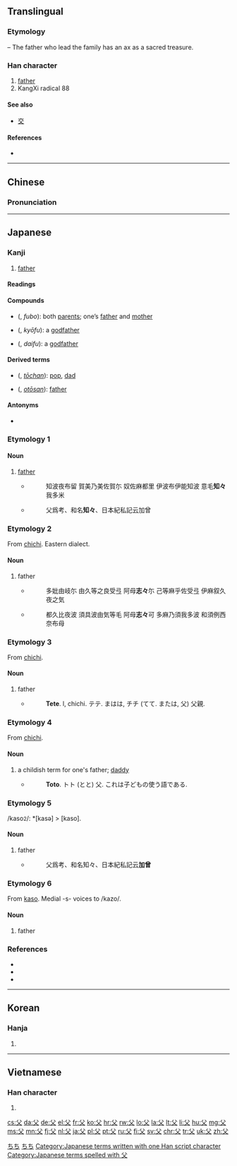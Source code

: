 {{also|乂}}
==Translingual==
{{stroke order|type=animate}}

===Etymology===
{{Han compound|斧|t1=axe|又|t2=hand (''in a certain sens'')|ls=ic}} – The father who lead the family has an ax as a sacred treasure.

===Han character===
{{Han char|rn=88|rad=父|as=00|sn=4|four=8040<sub>0</sub>|canj=金大 (CK)}}

# [[father]]
# KangXi radical 88

====See also====
* [[交]] <!-- unrelated, but graphically similar -->

====References====
* {{Han ref|kx=0690.010|dkj=19721|dj=1103.010|hdz=32039.010|uh=7236|ud=29238|bh=A4F7|bd=42231}}

----

==Chinese==
{{zh-hanzi-box|[[父]]}}

===Pronunciation===
{{zh-pron
|m=fù
|c=fu2,fu6
|h=pfs=fù
|mn=hū/hú/pē
|w=
|mc=y
|oc=y
|ma=|ma2=
|cat=n
}}

----

==Japanese==

===Kanji===
{{ja-kanji|grade=2|rs=父00}}

# [[father]]

====Readings====
{{ja-readings
|goon=[[ぶ]] (bu) {{qualifier|non-[[w:Jōyō kanji|Jōyō]] reading}}, [[ふ]] (fu)
|kanon=[[ふ]] (fu)
|kanyoon=[[ほ]] (ho) {{qualifier|non-[[w:Jōyō kanji|Jōyō]] reading}}
|kun=[[ちち]] (chichi)
}}

====Compounds====
{{der-top|Compounds}}
* {{l|ja|父母}} ({{l|ja|ふぼ}}, ''fubo''): both [[parents]]; one’s [[father]] and [[mother]]
* {{l|ja|教父}} ({{l|ja|きょうふ}}, ''kyōfu''): a [[godfather]]
{{der-mid}}
* {{l|ja|代父}} ({{l|ja|だいふ}}, ''daifu''): a [[godfather]]
{{der-bottom}}

====Derived terms====
{{der-top}}
* {{l|ja|父ちゃん}} ({{l|ja|とうちゃん}}, ''[[tōchan]]''): {{qualifier|term of endearment}} [[pop]], [[dad]]
{{der-mid}}
* {{l|ja|お父さん}} ({{l|ja|おとうさん}}, ''[[otōsan]]''): [[father]]
{{der-bottom}}

====Antonyms====
* {{l|ja|母}}

===Etymology 1===
====Noun====
{{ja-noun|k|hira=ちち|rom=chichi}}

# [[father]]
#* {{RQ:Man'yōshū|20|4402}}
#*: 知波夜布留 賀美乃美佐賀尓 奴佐麻都里 伊波布伊能知波 意毛'''知々'''我多米
#* {{RQ:Wamyō Ruijushō|1|115}}
#*: 父爲考、和名'''知々'''、日本紀私記云加曾

===Etymology 2===

From [[父|chichi]]. Eastern dialect.

====Noun====
{{ja-noun|k|hira=しし|rom=shishi}}

# father
#* {{RQ:Man'yōshū|20|4376}}
#*: 多妣由岐尓 由久等之良受弖 阿母'''志々'''尓 己等麻乎佐受弖 伊麻叙久夜之気
#* {{RQ:Man'yōshū|20|4378}}
#*: 都久比夜波 須具波由気等毛 阿母'''志々'''可 多麻乃須我多波 和須例西奈布母

===Etymology 3===
From [[父|chichi]].

====Noun====
{{ja-noun|k|hira=てて|rom=tete}}

# father
#* {{RQ:Nippo Jisho|649}}
#*: '''Tete'''. l, chichi. テテ. まはは, チチ (てて. または, 父) 父親.

===Etymology 4===
From [[父|chichi]].

====Noun====
{{ja-noun|k|hira=とと|rom=toto}}

# a childish term for one's father; [[daddy]]
#* {{RQ:Nippo Jisho|670}}
#*: '''Toto'''. トト (とと) 父. これは子どもの使う語である.

===Etymology 5===
/kaso<small>2</small>/: *[kasə] > [kaso].

====Noun====
{{ja-noun|k|hira=かそ|rom=kaso}}

# father
#* {{RQ:Wamyō Ruijushō|1|115}}
#*: 父爲考、和名知々、日本紀私記云'''加曾'''

===Etymology 6===
From [[父|kaso]]. Medial -s- voices to /kazo/.

====Noun====
{{ja-noun|k|hira=かぞ|rom=kazo}}

# father

===References===
* {{R:Nippo Jisho}}
* {{R:Wamyō Ruijushō}}
* {{R:Man'yōshū 4}}

[[Category:1000 Japanese basic words|ちち]]
[[Category:ja:Family|ちち]]
[[Category:Japanese terms written with one Han script character]]
[[Category:Japanese terms spelled with 父]]

----

==Korean==

===Hanja===
{{ko-hanja|hangeul=[[부]], [[보]]|rv=bu, bo|mr=pu, po|y=pu, po|eumhun=[[아비]], [[자]]|ehrv=abi, ja|ehmr=abi, cha|ehy=api, ca}}

# {{defn|lang=ko|sort=父00}}

----

==Vietnamese==

===Han character===
{{vi-hantu|[[phụ]] [[bố]]rs=父00}}

# {{defn|lang=vi|sort=父00}}

[[Category:CJKV radicals| ]]

[[cs:父]]
[[da:父]]
[[de:父]]
[[el:父]]
[[fr:父]]
[[ko:父]]
[[hr:父]]
[[rw:父]]
[[lo:父]]
[[la:父]]
[[lt:父]]
[[li:父]]
[[hu:父]]
[[mg:父]]
[[ms:父]]
[[mn:父]]
[[fj:父]]
[[nl:父]]
[[ja:父]]
[[pl:父]]
[[pt:父]]
[[ru:父]]
[[fi:父]]
[[sv:父]]
[[chr:父]]
[[tr:父]]
[[uk:父]]
[[zh:父]]